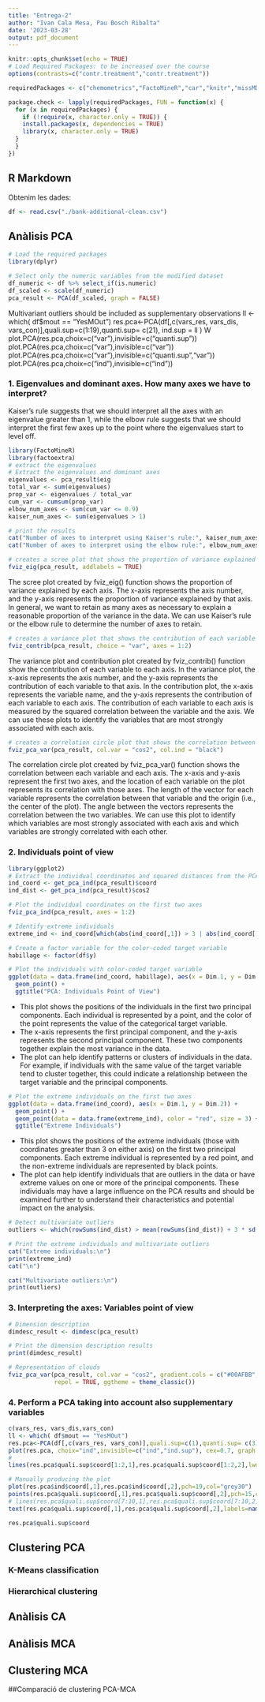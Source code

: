 ```yaml
---
title: "Entrega-2"
author: "Ivan Cala Mesa, Pau Bosch Ribalta"
date: '2023-03-28'
output: pdf_document
---
```


```r
knitr::opts_chunk$set(echo = TRUE)
# Load Required Packages: to be increased over the course
options(contrasts=c("contr.treatment","contr.treatment"))

requiredPackages <- c("chemometrics","FactoMineR","car","knitr","missMDA")

package.check <- lapply(requiredPackages, FUN = function(x) {
  for (x in requiredPackages) {
    if (!require(x, character.only = TRUE)) {
    install.packages(x, dependencies = TRUE)
    library(x, character.only = TRUE)
  }
  }
})
```

## R Markdown

Obtenim les dades:

```r
df <- read.csv("./bank-additional-clean.csv")
```

## Anàlisis PCA

```r
# Load the required packages
library(dplyr)

# Select only the numeric variables from the modified dataset
df_numeric <- df %>% select_if(is.numeric)
df_scaled <- scale(df_numeric)
pca_result <- PCA(df_scaled, graph = FALSE)
```

Multivariant outliers should be included as supplementary observations ll \<- which( df\$mout == "YesMOut") res.pca\<-PCA(df[,c(vars_res, vars_dis, vars_con)],quali.sup=c(1:19),quanti.sup= c(21), ind.sup = ll ) W plot.PCA(res.pca,choix=c("var"),invisible=c("quanti.sup")) plot.PCA(res.pca,choix=c("var"),invisible=c("var")) plot.PCA(res.pca,choix=c("var"),invisible=c("quanti.sup","var")) plot.PCA(res.pca,choix=c("ind"),invisible=c("ind"))

### 1. Eigenvalues and dominant axes. How many axes we have to interpret?

Kaiser's rule suggests that we should interpret all the axes with an eigenvalue greater than 1, while the elbow rule suggests that we should interpret the first few axes up to the point where the eigenvalues start to level off.

```r
library(FactoMineR)
library(factoextra)
# extract the eigenvalues
# Extract the eigenvalues and dominant axes
eigenvalues <- pca_result$eig
total_var <- sum(eigenvalues)
prop_var <- eigenvalues / total_var
cum_var <- cumsum(prop_var)
elbow_num_axes <- sum(cum_var <= 0.9)
kaiser_num_axes <- sum(eigenvalues > 1)

# print the results
cat("Number of axes to interpret using Kaiser's rule:", kaiser_num_axes, "\n")
cat("Number of axes to interpret using the elbow rule:", elbow_num_axes, "\n")
```

```r
# creates a scree plot that shows the proportion of variance explained by each axis.
fviz_eig(pca_result, addlabels = TRUE)
```

The scree plot created by fviz_eig() function shows the proportion of variance explained by each axis. The x-axis represents the axis number, and the y-axis represents the proportion of variance explained by that axis. In general, we want to retain as many axes as necessary to explain a reasonable proportion of the variance in the data. We can use Kaiser's rule or the elbow rule to determine the number of axes to retain.

```r
# creates a variance plot that shows the contribution of each variable to each axis, and a contribution plot that shows the most contributing variables to each axis.
fviz_contrib(pca_result, choice = "var", axes = 1:2)
```

The variance plot and contribution plot created by fviz_contrib() function show the contribution of each variable to each axis. In the variance plot, the x-axis represents the axis number, and the y-axis represents the contribution of each variable to that axis. In the contribution plot, the x-axis represents the variable name, and the y-axis represents the contribution of each variable to each axis. The contribution of each variable to each axis is measured by the squared correlation between the variable and the axis. We can use these plots to identify the variables that are most strongly associated with each axis.

```r
# creates a correlation circle plot that shows the correlation between each variable and each axis.
fviz_pca_var(pca_result, col.var = "cos2", col.ind = "black")
```

The correlation circle plot created by fviz_pca_var() function shows the correlation between each variable and each axis. The x-axis and y-axis represent the first two axes, and the location of each variable on the plot represents its correlation with those axes. The length of the vector for each variable represents the correlation between that variable and the origin (i.e., the center of the plot). The angle between the vectors represents the correlation between the two variables. We can use this plot to identify which variables are most strongly associated with each axis and which variables are strongly correlated with each other.

### 2. Individuals point of view

```r
library(ggplot2)
# Extract the individual coordinates and squared distances from the PCA result
ind_coord <- get_pca_ind(pca_result)$coord
ind_dist <- get_pca_ind(pca_result)$cos2

# Plot the individual coordinates on the first two axes
fviz_pca_ind(pca_result, axes = 1:2)

# Identify extreme individuals
extreme_ind <- ind_coord[which(abs(ind_coord[,1]) > 3 | abs(ind_coord[,2]) > 3),]
```

```r
# Create a factor variable for the color-coded target variable
habillage <- factor(df$y)

# Plot the individuals with color-coded target variable
ggplot(data = data.frame(ind_coord, habillage), aes(x = Dim.1, y = Dim.2, color = habillage)) +
  geom_point() +
  ggtitle("PCA: Individuals Point of View")
```
- This plot shows the positions of the individuals in the first two principal components. Each individual is represented by a point, and the color of the point represents the value of the categorical target variable.
- The x-axis represents the first principal component, and the y-axis represents the second principal component. These two components together explain the most variance in the data.
- The plot can help identify patterns or clusters of individuals in the data. For example, if individuals with the same value of the target variable tend to cluster together, this could indicate a relationship between the target variable and the principal components.

```r
# Plot the extreme individuals on the first two axes
ggplot(data = data.frame(ind_coord), aes(x = Dim.1, y = Dim.2)) +
  geom_point() +
  geom_point(data = data.frame(extreme_ind), color = "red", size = 3) +
  ggtitle("Extreme Individuals")
```
- This plot shows the positions of the extreme individuals (those with coordinates greater than 3 on either axis) on the first two principal components. Each extreme individual is represented by a red point, and the non-extreme individuals are represented by black points.
- The plot can help identify individuals that are outliers in the data or have extreme values on one or more of the principal components. These individuals may have a large influence on the PCA results and should be examined further to understand their characteristics and potential impact on the analysis.

```r
# Detect multivariate outliers
outliers <- which(rowSums(ind_dist) > mean(rowSums(ind_dist)) + 3 * sd(rowSums(ind_dist)))

# Print the extreme individuals and multivariate outliers
cat("Extreme individuals:\n")
print(extreme_ind)
cat("\n")

cat("Multivariate outliers:\n")
print(outliers)
```

### 3. Interpreting the axes: Variables point of view

```r
# Dimension description
dimdesc_result <- dimdesc(pca_result)

# Print the dimension description results
print(dimdesc_result)

# Representation of clouds
fviz_pca_var(pca_result, col.var = "cos2", gradient.cols = c("#00AFBB", "#E7B800", "#FC4E07"),
             repel = TRUE, ggtheme = theme_classic())
```

### 4. Perform a PCA taking into account also supplementary variables

```r
c(vars_res, vars_dis,vars_con)
ll <- which( df$mout == "YesMOut")
res.pca<-PCA(df[,c(vars_res, vars_con)],quali.sup=c(1),quanti.sup= c(3), ind.sup = ll) 
plot(res.pca, choix="ind",invisible=c("ind","ind.sup"), cex=0.7, graph.type = "classic")
# 
lines(res.pca$quali.sup$coord[1:2,1],res.pca$quali.sup$coord[1:2,2],lwd=2,col="black") # Does not work unless graph.type "classic" is set

# Manually producing the plot
plot(res.pca$ind$coord[,1],res.pca$ind$coord[,2],pch=19,col="grey30")
points(res.pca$quali.sup$coord[,1],res.pca$quali.sup$coord[,2],pch=15,col="magenta")
# lines(res.pca$quali.sup$coord[7:10,1],res.pca$quali.sup$coord[7:10,2],lwd=2,lty=2,col="blue")
text(res.pca$quali.sup$coord[,1],res.pca$quali.sup$coord[,2],labels=names(res.pca$quali.sup$coord[,1]),col="magenta",cex=0.8)

res.pca$quali.sup$coord


```

## Clustering PCA

### K-Means classification

### Hierarchical clustering

## Anàlisis CA

## Anàlisis MCA

## Clustering MCA

##Comparació de clustering PCA-MCA

